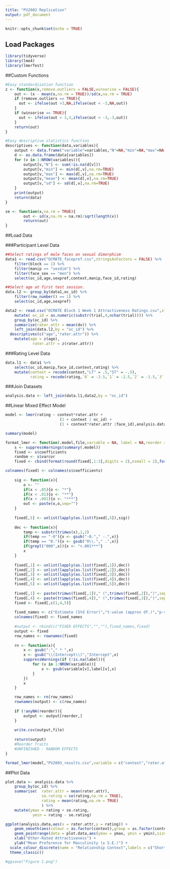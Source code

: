 ```yaml
---
title: "PV2003 Replication"
output: pdf_document
---
```


```r
knitr::opts_chunk$set(echo = TRUE)
```

## Load Packages

```r
library(tidyverse)
library(lme4)
library(lmerTest)
```

##Custom Functions

```r
#Easy standardisation function
z <- function(x,remove.outliers = FALSE,winsorise = FALSE){
	out <- (x - mean(x,na.rm = TRUE))/sd(x,na.rm = TRUE)
	if (remove.outliers == TRUE){
	  out <- ifelse(out >3,NA,ifelse(out < -3,NA,out))
	}
	if (winsorise == TRUE){
	  out <- ifelse(out > 3,3,ifelse(out < -3,-3,out))
	}
	return(out)
}

#Easy descriptive statistics function
descriptives <- function(data,variables){
	output <- data.frame("variable"=variables,"N"=NA,"min"=NA,"max"=NA,"mean"=NA,"sd"=NA)
	d <- as.data.frame(data[variables])
	for (v in 1:NROW(variables)){
		output[v,"N"] <- sum(!is.na(d[v]))
		output[v,"min"] <- min(d[,v],na.rm=TRUE)
		output[v,"max"] <- max(d[,v],na.rm=TRUE)
		output[v,"mean"] <- mean(d[,v],na.rm=TRUE)
		output[v,"sd"] <- sd(d[,v],na.rm=TRUE)
	}
	print(output)
	return(data)
}

se <- function(x,na.rm = TRUE){
		out <- sd(x,na.rm = na.rm)/sqrt(length(x))
		return(out)
}
```

##Load Data

###Participant Level Data
```r
##Select ratings of male faces on sexual dimorphism
data1 <- read.csv("OCMATE_facepref.csv",stringsAsFactors = FALSE) %>%
	filter(block == 1) %>%
	filter(manip == "sexdim") %>%
	filter(face_sex == "men") %>%
	select(oc_id,age,sexpref,context,manip,face_id,rating)

##Select age at first test session.
data.l2 <- group_by(data1,oc_id) %>%
	filter(row_number() == 1) %>%
	select(oc_id,age,sexpref)

data2 <- read.csv("OCMATE Block 1 Week 1 Attractiveness Ratings.csv",stringsAsFactors = FALSE) %>%
	mutate(	oc_id = as.numeric(substr(trial,4,nchar(trial)))) %>%
	group_by(oc_id) %>%
	summarise(rater.attr = mean(dv)) %>%
	left_join(data.l2,by = "oc_id") %>%
  descriptives(c("age","rater.attr")) %>%
	mutate(age = z(age),
			rater.attr = z(rater.attr))
```

###Rating Level Data
```r
data.l1 <- data1 %>%
	select(oc_id,manip,face_id,context,rating) %>%
	mutate(context = recode(context,"LT" = .5,"ST" = -.5),
	       rating = recode(rating,`0` = -3.5,`1` = -2.5,`2` = -1.5,`3` = -.5,`4` = .5,`5` = 1.5,`6` = 2.5,`7` = 3.5))
```

###Join Datasets
```r
analysis.data <- left_join(data.l1,data2,by = "oc_id")
```

##Linear Mixed Effect Model
```r
model <- lmer(rating ~ context*rater.attr +
						(1 + context | oc_id) +
						(1 + context*rater.attr |face_id),analysis.data)

summary(model)
```
```r
format_lmer <- function(.model,file,variable = NA, label = NA,reorder = NA){
	s <- suppressWarnings(summary(.model))
	fixed <- s$coefficients
	random <- s$varcor
	fixed <- cbind(format(round(fixed[,1:3],digits = 2),nsmall = 2),format(round(fixed[,4],2),nsmall = 2),format(round(fixed[,5],3),nsmall = 2))

colnames(fixed) <- colnames(s$coefficients)
	
	sig <- function(x){
		o <- ""
		if(x < .05){o <- "*"}
		if(x < .01){o <- "**"}
		if(x < .001){o <- "***"}
		out <- paste(x,o,sep="")
	}
	
	fixed[,5] <- unlist(lapply(as.list(fixed[,5]),sig))
	
	dec <- function(x){
		temp <- substr(trimws(x),1,2)
		if(temp == "-0"){x <- gsub("-0."," -.",x)}
		if(temp == "0."){x <- gsub("0\\."," .",x)}
		if(grepl("000",x)){x <- "<.001***"}
		x
	}
	
	fixed[,1] <- unlist(lapply(as.list(fixed[,1]),dec))
	fixed[,2] <- unlist(lapply(as.list(fixed[,2]),dec))
	fixed[,3] <- unlist(lapply(as.list(fixed[,3]),dec))
	fixed[,4] <- unlist(lapply(as.list(fixed[,4]),dec))
	fixed[,5] <- unlist(lapply(as.list(fixed[,5]),dec))
	
	fixed[,1] <- paste(trimws(fixed[,1])," (",trimws(fixed[,2]),")",sep="")
	fixed[,4] <- paste(trimws(fixed[,4])," (",trimws(fixed[,3]),")",sep="")
	fixed <- fixed[,c(1,4,5)]
		
	fixed_names <- c("Estimate (Std Error)","t-value (approx df.)","p-value")
	colnames(fixed) <- fixed_names
	
	#output <- rbind(c("FIXED EFFECTS","",""),fixed_names,fixed)
	output <- fixed
	row_names <- rownames(fixed)
	
	rn <- function(x){
		x <- gsub(":"," * ",x)
		x <- gsub("\\(Intercept\\)","Intercept",x)
		suppressWarnings(if (!is.na(label)){
			for (v in 1:NROW(variable)){
				x <- gsub(variable[v],label[v],x)
			}
		})
		x
	}

	row_names <- rn(row_names)
	rownames(output) <- c(row_names)
	
	if (!anyNA(reorder)){
		output <- output[reorder,]
	}
	
	write.csv(output,file)
	
	return(output)
	#Reorder Traits
	#UNFINISHED - RANDOM EFFECTS
}

format_lmer(model,"PV2003_results.csv",variable = c("context","rater.attr"),label = c("Relationship Context","Rater Attractiveness"))
```

##Plot Data
```r
plot.data <- analysis.data %>%
	group_by(oc_id) %>%
	summarise(	rater.attr = mean(rater.attr),
				se.rating = se(rating,na.rm = TRUE),
				rating = mean(rating,na.rm = TRUE)
				) %>%
	mutate(ymax = rating + se.rating,
			ymin = rating - se.rating)

ggplot(analysis.data,aes(x = rater.attr,y = rating)) +
	geom_smooth(aes(colour = as.factor(context),group = as.factor(context)),method = "lm") +
	geom_pointrange(data = plot.data,aes(ymax = ymax, ymin = ymin),size = .1,alpha = .25) +
	xlab("Other-Rated Attractiveness") +
	ylab("Mean Preference for Masculinity (± S.E.)") +
  scale_colour_discrete(name = "Relationship Context",labels = c("Short-Term","Long-Term"),h.start = 75) +
  theme_classic()

#ggsave("Figure 1.png")
```